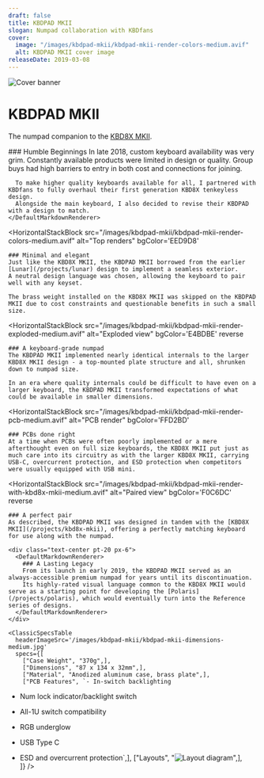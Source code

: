 ```yaml
---
draft: false
title: KBDPAD MKII
slogan: Numpad collaboration with KBDfans
cover:
  image: "/images/kbdpad-mkii/kbdpad-mkii-render-colors-medium.avif"
  alt: KBDPAD MKII cover image
releaseDate: 2019-03-08
---
```


<DefaultLayout title={frontmatter.title}>

  <div class="w-full h-[350px] overflow-hidden">
    <img src="/images/kbdpad-mkii/kbdpad-mkii-render-variety-medium.avif" alt="Cover banner" class="object-cover w-full h-full object-top" />
  </div>

  <div class="text-center pt-20 pb-24">
    <h1 class="!font-['M_PLUS_Rounded_1c'] font-[300] text-[60px]">KBDPAD MKII</h1>
    <p>The numpad companion to the <a href="/projects/kbdpad-mkii" class="underline">KBD8X MKII</a>.</p>
  </div>

  <div class="bg-zinc-800 text-center py-28 px-6">
    <DefaultMarkdownRenderer invert>
      ### Humble Beginnings
      In late 2018, custom keyboard availability was very grim.  
      Constantly available products were limited in design or quality.  
      Group buys had high barriers to entry in both cost and connections for joining.  
        
      To make higher quality keyboards available for all, I partnered with KBDfans to fully overhaul their first generation KBD8X tenkeyless design.  
      Alongside the main keyboard, I also decided to revise their KBDPAD with a design to match.
    </DefaultMarkdownRenderer>
  </div>

  <HorizontalStackBlock
    src="/images/kbdpad-mkii/kbdpad-mkii-render-colors-medium.avif" 
    alt="Top renders"
    bgColor='EED9D8'
  >
    ### Minimal and elegant
    Just like the KBD8X MKII, the KBDPAD MKII borrowed from the earlier [Lunar](/projects/lunar) design to implement a seamless exterior.  
    A neutral design language was chosen, allowing the keyboard to pair well with any keyset.  

    The brass weight installed on the KBD8X MKII was skipped on the KBDPAD MKII due to cost constraints and questionable benefits in such a small size.  
  </HorizontalStackBlock>

  <HorizontalStackBlock
    src="/images/kbdpad-mkii/kbdpad-mkii-render-exploded-medium.avif" 
    alt="Exploded view"
    bgColor='E4BDBE'
    reverse
  >
    ### A keyboard-grade numpad
    The KBDPAD MKII implemented nearly identical internals to the larger KBD8X MKII design - a top-mounted plate structure and all, shrunken down to numpad size.

    In an era where quality internals could be difficult to have even on a larger keyboard, the KBDPAD MKII transformed expectations of what could be available in smaller dimensions.
  </HorizontalStackBlock>

  <HorizontalStackBlock
    src="/images/kbdpad-mkii/kbdpad-mkii-render-pcb-medium.avif"
    alt="PCB render"
    bgColor='FFD2BD'
  >
    ### PCBs done right
    At a time when PCBs were often poorly implemented or a mere afterthought even on full size keyboards, the KBD8X MKII put just as much care into its circuitry as with the larger KBD8X MKII, carrying USB-C, overcurrent protection, and ESD protection when competitors were usually equipped with USB mini.
  </HorizontalStackBlock>

  <HorizontalStackBlock
    src="/images/kbdpad-mkii/kbdpad-mkii-render-with-kbd8x-mkii-medium.avif" 
    alt="Paired view"
    bgColor='F0C6DC'
    reverse
  >
    ### A perfect pair
    As described, the KBDPAD MKII was designed in tandem with the [KBD8X MKII](/projects/kbd8x-mkii), offering a perfectly matching keyboard for use along with the numpad.  

  </HorizontalStackBlock>

  <div class="container mx-auto">

    <div class="text-center pt-20 px-6">
      <DefaultMarkdownRenderer>
        ### A Lasting Legacy
        From its launch in early 2019, the KBDPAD MKII served as an always-accessible premium numpad for years until its discontinuation.  
        Its highly-rated visual language common to the KBD8X MKII would serve as a starting point for developing the [Polaris](/projects/polaris), which would eventually turn into the Reference series of designs.  
      </DefaultMarkdownRenderer>
    </div>

    <ClassicSpecsTable 
      headerImageSrc='/images/kbdpad-mkii/kbdpad-mkii-dimensions-medium.jpg' 
      specs={[
        ["Case Weight", "370g",],
        ["Dimensions", "87 x 134 x 32mm",],
        ["Material", "Anodized aluminum case, brass plate",],
        ["PCB Features", `- In-switch backlighting
- Num lock indicator/backlight switch
- All-1U switch compatibility
- RGB underglow
- USB Type C
- ESD and overcurrent protection`,],
        ["Layouts", "![Layout diagram](/images/kbdpad-mkii/kbdpad-mkii-layout-diagram-medium.jpg)",],        
    ]} />

    <ClassicResourcesTable project='kbdpad-mkii' />
  </div>
  
</DefaultLayout>